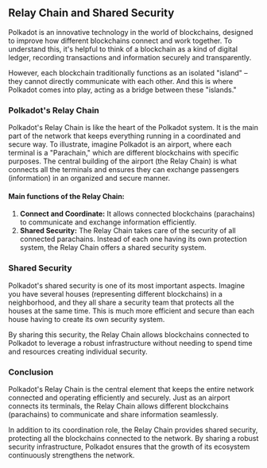 ## Relay Chain and Shared Security

Polkadot is an innovative technology in the world of blockchains, designed to improve how different blockchains connect and work together. To understand this, it's helpful to think of a blockchain as a kind of digital ledger, recording transactions and information securely and transparently.

However, each blockchain traditionally functions as an isolated "island" – they cannot directly communicate with each other. And this is where Polkadot comes into play, acting as a bridge between these "islands."

### Polkadot's Relay Chain

Polkadot's Relay Chain is like the heart of the Polkadot system. It is the main part of the network that keeps everything running in a coordinated and secure way. To illustrate, imagine Polkadot is an airport, where each terminal is a "Parachain," which are different blockchains with specific purposes. The central building of the airport (the Relay Chain) is what connects all the terminals and ensures they can exchange passengers (information) in an organized and secure manner.

#### Main functions of the Relay Chain:

1. **Connect and Coordinate:** It allows connected blockchains (parachains) to communicate and exchange information efficiently.
2. **Shared Security:** The Relay Chain takes care of the security of all connected parachains. Instead of each one having its own protection system, the Relay Chain offers a shared security system.

### Shared Security

Polkadot's shared security is one of its most important aspects. Imagine you have several houses (representing different blockchains) in a neighborhood, and they all share a security team that protects all the houses at the same time. This is much more efficient and secure than each house having to create its own security system.

By sharing this security, the Relay Chain allows blockchains connected to Polkadot to leverage a robust infrastructure without needing to spend time and resources creating individual security.

### Conclusion

Polkadot's Relay Chain is the central element that keeps the entire network connected and operating efficiently and securely. Just as an airport connects its terminals, the Relay Chain allows different blockchains (parachains) to communicate and share information seamlessly.

In addition to its coordination role, the Relay Chain provides shared security, protecting all the blockchains connected to the network. By sharing a robust security infrastructure, Polkadot ensures that the growth of its ecosystem continuously strengthens the network.
